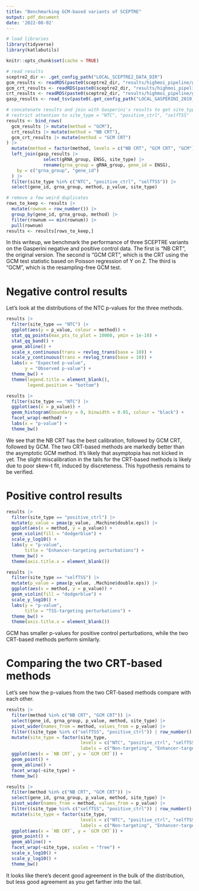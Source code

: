 ```yaml
---
title: "Benchmarking GCM-based variants of SCEPTRE"
output: pdf_document
date: '2022-08-02'
---
```


```r
# load libraries
library(tidyverse)
library(katlabutils)
```

```r
knitr::opts_chunk$set(cache = TRUE)
```

```r
# read results
sceptre2_dir <- .get_config_path("LOCAL_SCEPTRE2_DATA_DIR")
gcm_results <- readRDS(paste0(sceptre2_dir, "results/highmoi_pipeline/gasperini_gcm_result.rds"))
gcm_crt_results <- readRDS(paste0(sceptre2_dir, "results/highmoi_pipeline/gasperini_gcm_crt_result.rds"))
crt_results <- readRDS(paste0(sceptre2_dir, "results/highmoi_pipeline/gasperini_crt_result.rds"))
gasp_results <- read_tsv(paste0(.get_config_path("LOCAL_GASPERINI_2019_V2_DATA_DIR"), "at-scale/raw/GSE120861_all_deg_results.at_scale.txt"))

# concatenate results and join with Gasperini's results to get site_type column,
# restrict attention to site_type = "NTC", "positive_ctrl", "selfTSS"
results <- bind_rows(
  gcm_results |> mutate(method = "GCM"),
  crt_results |> mutate(method = "NB CRT"),
  gcm_crt_results |> mutate(method = "GCM CRT")
) |>
  mutate(method = factor(method, levels = c("NB CRT", "GCM CRT", "GCM"))) |>
  left_join(gasp_results |> 
              select(gRNA_group, ENSG, site_type) |> 
              rename(grna_group = gRNA_group, gene_id = ENSG),
    by = c("grna_group", "gene_id")
  ) |>
  filter(site_type %in% c("NTC", "positive_ctrl", "selfTSS")) |>
  select(gene_id, grna_group, method, p_value, site_type)

# remove a few weird duplicates
rows_to_keep <- results |>
  mutate(rownum = row_number()) |>
  group_by(gene_id, grna_group, method) |>
  filter(rownum == min(rownum)) |>
  pull(rownum)
results <- results[rows_to_keep,]
```

In this writeup, we benchmark the performance of three SCEPTRE variants on the Gasperini negative and positive control data. The first is "NB CRT", the original version. The second is "GCM CRT", which is the CRT using the GCM test statistic based on Poisson regression of Y on Z. The third is "GCM", which is the resampling-free GCM test. 

# Negative control results

Let's look at the distributions of the NTC p-values for the three methods.

```r
results |> 
  filter(site_type == "NTC") |>
  ggplot(aes(y = p_value, colour = method)) +
  stat_qq_points(max_pts_to_plot = 10000, ymin = 1e-10) +
  stat_qq_band() +
  geom_abline() +
  scale_x_continuous(trans = revlog_trans(base = 10)) +
  scale_y_continuous(trans = revlog_trans(base = 10)) +
  labs(x = "Expected p-value", 
       y = "Observed p-value") +
  theme_bw() +
  theme(legend.title = element_blank(),
        legend.position = "bottom")
```

```r
results |> 
  filter(site_type == "NTC") |>
  ggplot(aes(x = p_value)) +
  geom_histogram(boundary = 0, binwidth = 0.05, colour = "black") + 
  facet_wrap(~method) +
  labs(x = "p-value") +
  theme_bw()
```

We see that the NB CRT has the best calibration, followed by GCM CRT, followed by GCM. The two CRT-based methods are markedly better than the asymptotic GCM method. It's likely that asymptopia has not kicked in yet. The slight miscalibration in the tails for the CRT-based methods is likely due to poor skew-t fit, induced by discreteness. This hypothesis remains to be verified. 

# Positive control results

```r
results |>
  filter(site_type == "positive_ctrl") |>
  mutate(p_value = pmax(p_value, .Machine$double.eps)) |>
  ggplot(aes(x = method, y = p_value)) +
  geom_violin(fill = "dodgerblue") +
  scale_y_log10() +
  labs(y = "p-value", 
       title = "Enhancer-targeting perturbations") +
  theme_bw() +
  theme(axis.title.x = element_blank())
```

```r
results |>
  filter(site_type == "selfTSS") |>
  mutate(p_value = pmax(p_value, .Machine$double.eps)) |>
  ggplot(aes(x = method, y = p_value)) +
  geom_violin(fill = "dodgerblue") +
  scale_y_log10() +
  labs(y = "p-value",
       title = "TSS-targeting perturbations") +
  theme_bw() +
  theme(axis.title.x = element_blank())
```

GCM has smaller p-values for positive control perturbations, while the two CRT-based methods perform similarly. 

# Comparing the two CRT-based methods

Let's see how the p-values from the two CRT-based methods compare with each other. 

```r
results |> 
  filter(method %in% c("NB CRT", "GCM CRT")) |>
  select(gene_id, grna_group, p_value, method, site_type) |>
  pivot_wider(names_from = method, values_from = p_value) |>
  filter((site_type %in% c("selfTSS", "positive_ctrl")) | row_number() %% 500 == 0) |>
  mutate(site_type = factor(site_type, 
                            levels = c("NTC", "positive_ctrl", "selfTSS"),
                            labels = c("Non-targeting", "Enhancer-targeting", "TSS-targeting"))) |>
  ggplot(aes(x = `NB CRT`, y = `GCM CRT`)) +
  geom_point() +
  geom_abline() +
  facet_wrap(~site_type) +
  theme_bw()
```  

```r
results |> 
  filter(method %in% c("NB CRT", "GCM CRT")) |>
  select(gene_id, grna_group, p_value, method, site_type) |>
  pivot_wider(names_from = method, values_from = p_value) |>
  filter((site_type %in% c("selfTSS", "positive_ctrl")) | row_number() %% 500 == 0) |>
  mutate(site_type = factor(site_type, 
                            levels = c("NTC", "positive_ctrl", "selfTSS"),
                            labels = c("Non-targeting", "Enhancer-targeting", "TSS-targeting"))) |>
  ggplot(aes(x = `NB CRT`, y = `GCM CRT`)) +
  geom_point() +
  geom_abline() +
  facet_wrap(~site_type, scales = "free") +
  scale_x_log10() +
  scale_y_log10() +
  theme_bw()
```

It looks like there's decent good agreement in the bulk of the distribution, but less good agreement as you get farther into the tail.
